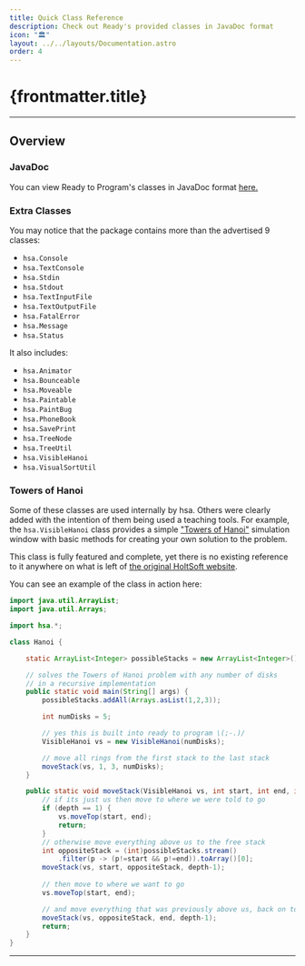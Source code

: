 ```yaml
---
title: Quick Class Reference
description: Check out Ready's provided classes in JavaDoc format
icon: "🏛️"
layout: ../../layouts/Documentation.astro
order: 4
---
```


# {frontmatter.title}

---

## Overview

### JavaDoc

You can view Ready to Program's classes in JavaDoc format [here.](https://readytoprogram-javadoc.netlify.app)

### Extra Classes

You may notice that the package contains more than the advertised 9 classes:

- `hsa.Console`
- `hsa.TextConsole`
- `hsa.Stdin`
- `hsa.Stdout`
- `hsa.TextInputFile`
- `hsa.TextOutputFile`
- `hsa.FatalError`
- `hsa.Message`
- `hsa.Status`

It also includes:

- `hsa.Animator`
- `hsa.Bounceable`
- `hsa.Moveable`
- `hsa.Paintable`
- `hsa.PaintBug`
- `hsa.PhoneBook`
- `hsa.SavePrint`
- `hsa.TreeNode`
- `hsa.TreeUtil`
- `hsa.VisibleHanoi`
- `hsa.VisualSortUtil`

### Towers of Hanoi

Some of these classes are used internally by hsa. Others were clearly added with the intention of them being used a teaching tools. For example, the `hsa.VisibleHanoi` class provides a simple ["Towers of Hanoi"](https://en.wikipedia.org/wiki/Tower_of_Hanoi) simulation window with basic methods for creating your own solution to the problem.

This class is fully featured and complete, yet there is no existing reference to it anywhere on what is left of [the original HoltSoft website](https://web.archive.org/web/20000823061134/http://www.holtsoft.com/java/home.html).

You can see an example of the class in action here:

```java
import java.util.ArrayList;
import java.util.Arrays;

import hsa.*;

class Hanoi {

    static ArrayList<Integer> possibleStacks = new ArrayList<Integer>();

    // solves the Towers of Hanoi problem with any number of disks
    // in a recursive implementation
    public static void main(String[] args) {
        possibleStacks.addAll(Arrays.asList(1,2,3));

        int numDisks = 5;

        // yes this is built into ready to program \(;-.)/
        VisibleHanoi vs = new VisibleHanoi(numDisks);

        // move all rings from the first stack to the last stack
        moveStack(vs, 1, 3, numDisks);
    }

    public static void moveStack(VisibleHanoi vs, int start, int end, int depth) {
        // if its just us then move to where we were told to go
        if (depth == 1) {
            vs.moveTop(start, end);
            return;
        }
        // otherwise move everything above us to the free stack
        int oppositeStack = (int)possibleStacks.stream()
            .filter(p -> (p!=start && p!=end)).toArray()[0];
        moveStack(vs, start, oppositeStack, depth-1);
        
        // then move to where we want to go
        vs.moveTop(start, end);

        // and move everything that was previously above us, back on top of us
        moveStack(vs, oppositeStack, end, depth-1);
        return;
    }
}
```

---